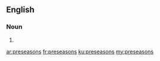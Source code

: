 ==English==

===Noun===
{{head|en|plural}}

# {{plural of|preseason|lang=en}}

[[ar:preseasons]]
[[fr:preseasons]]
[[ku:preseasons]]
[[my:preseasons]]